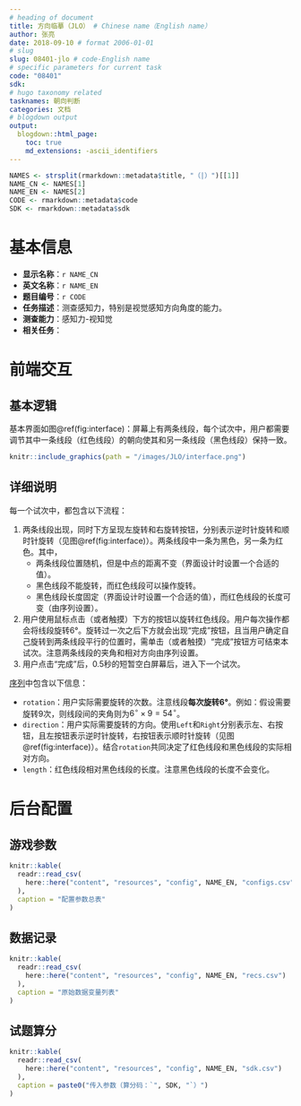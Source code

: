 ```yaml
---
# heading of document
title: 方向临摹（JLO） # Chinese name（English name）
author: 张亮
date: 2018-09-10 # format 2006-01-01
# slug
slug: 08401-jlo # code-English name
# specific parameters for current task
code: "08401"
sdk:
# hugo taxonomy related
tasknames: 朝向判断
categories: 文档
# blogdown output
output:
  blogdown::html_page:
    toc: true
    md_extensions: -ascii_identifiers
---
```


```r
NAMES <- strsplit(rmarkdown::metadata$title, "（|）")[[1]]
NAME_CN <- NAMES[1]
NAME_EN <- NAMES[2]
CODE <- rmarkdown::metadata$code
SDK <- rmarkdown::metadata$sdk
```

# 基本信息

* **显示名称**：`r NAME_CN`
* **英文名称**：`r NAME_EN`
* **题目编号**：`r CODE`
* **任务描述**：测查感知力，特别是视觉感知方向角度的能力。
* **测查能力**：感知力-视知觉
* **相关任务**：

# 前端交互

## 基本逻辑

基本界面如图\@ref(fig:interface)：屏幕上有两条线段，每个试次中，用户都需要调节其中一条线段（红色线段）的朝向使其和另一条线段（黑色线段）保持一致。

```r
knitr::include_graphics(path = "/images/JLO/interface.png")
```

## 详细说明

每一个试次中，都包含以下流程：

1. 两条线段出现，同时下方呈现左旋转和右旋转按钮，分别表示逆时针旋转和顺时针旋转（见图\@ref(fig:interface)）。两条线段中一条为黑色，另一条为红色。其中，
    * 两条线段位置随机，但是中点的距离不变（界面设计时设置一个合适的值）。
    * 黑色线段不能旋转，而红色线段可以操作旋转。
    * 黑色线段长度固定（界面设计时设置一个合适的值），而红色线段的长度可变（由序列设置）。
1. 用户使用鼠标点击（或者触摸）下方的按钮以旋转红色线段。用户每次操作都会将线段旋转6&deg;。旋转过一次之后下方就会出现“完成”按钮，且当用户确定自己旋转到两条线段平行的位置时，需单击（或者触摸）“完成”按钮方可结束本试次。注意两条线段的夹角和相对方向由序列设置。
1. 用户点击“完成”后，0.5秒的短暂空白屏幕后，进入下一个试次。

[序列](`r stringr::str_glue("/seq/{CODE}_{NAME_EN}.json")`){target="_blank"}中包含以下信息：

* `rotation`：用户实际需要旋转的次数。注意线段**每次旋转6&deg;**。例如：假设需要旋转9次，则线段间的夹角则为$6^{\circ}\times9=54^{\circ}$。
* `direction`：用户实际需要旋转的方向。使用`Left`和`Right`分别表示左、右按钮，且左按钮表示逆时针旋转，右按钮表示顺时针旋转（见图\@ref(fig:interface)）。结合`rotation`共同决定了红色线段和黑色线段的实际相对方向。
* `length`：红色线段相对黑色线段的长度。注意黑色线段的长度不会变化。

# 后台配置

## 游戏参数

```r
knitr::kable(
  readr::read_csv(
    here::here("content", "resources", "config", NAME_EN, "configs.csv")
  ),
  caption = "配置参数总表"
)
```

## 数据记录

```r
knitr::kable(
  readr::read_csv(
    here::here("content", "resources", "config", NAME_EN, "recs.csv")
  ),
  caption = "原始数据变量列表"
)
```

## 试题算分

```r
knitr::kable(
  readr::read_csv(
    here::here("content", "resources", "config", NAME_EN, "sdk.csv")
  ),
  caption = paste0("传入参数（算分码：`", SDK, "`）")
)
```
